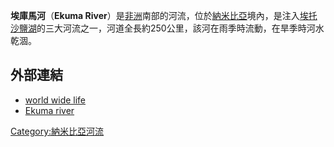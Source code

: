 '''埃庫馬河'''（'''Ekuma River'''）是[[非洲|非洲]]南部的河流，位於[[納米比亞|納米比亞]]境內，是注入[[埃托沙鹽湖|埃托沙鹽湖]]的三大河流之一，河道全長約250公里，該河在雨季時流動，在旱季時河水乾涸。

==外部連結==
*[http://www.worldwildlife.org/wildworld/profiles/terrestrial/at/at0902_full.html world wide life] {{Wayback|url=http://www.worldwildlife.org/wildworld/profiles/terrestrial/at/at0902_full.html |date=20111005153447 }}
*[https://archive.is/20121202132532/http://www.eoearth.org/article/Etosha_Pan_halophytics Ekuma river]

{{DEFAULTSORT:Ekuma}}
[[Category:納米比亞河流|Category:納米比亞河流]]
